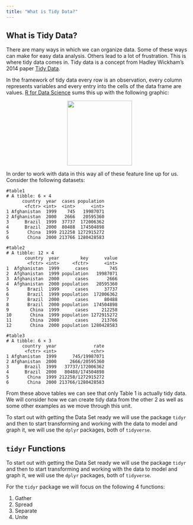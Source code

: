 ```yaml
---
title: "What is Tidy Data?"
---
```


<div id="what-is-tidy-data" class="section level1">
<h1>What is Tidy Data?</h1>
<p>There are many ways in which we can organize data. Some of these ways can make for easy data analysis. Others lead to a lot of frustration. This is where tidy data comes in. Tidy data is a concept from Hadley Wickham’s 2014 paper <a href="https://vita.had.co.nz/papers/tidy-data.pdf">Tidy Data</a>.</p>
<p>In the framework of tidy data every row is an observation, every column represents variables and every entry into the cells of the data frame are values. <a href="http://r4ds.had.co.nz/tidy-data.html#fig:tidy-structure">R for Data Science</a> sums this up with the following graphic:</p>

<center>
<img src="{{site.baseurl}}/img/tidy-1.png" style="height:175px">
</center>

<p>In order to work with data in this way all of these feature line up for us. Consider the following datasets:</p>
<pre><code>#table1
# A tibble: 6 × 4
      country  year  cases population
       &lt;fctr&gt; &lt;int&gt;  &lt;int&gt;      &lt;int&gt;
1 Afghanistan  1999    745   19987071
2 Afghanistan  2000   2666   20595360
3      Brazil  1999  37737  172006362
4      Brazil  2000  80488  174504898
5       China  1999 212258 1272915272
6       China  2000 213766 1280428583</code></pre>
<pre><code>#table2
# A tibble: 12 × 4
       country  year        key      value
        &lt;fctr&gt; &lt;int&gt;     &lt;fctr&gt;      &lt;int&gt;
1  Afghanistan  1999      cases        745
2  Afghanistan  1999 population   19987071
3  Afghanistan  2000      cases       2666
4  Afghanistan  2000 population   20595360
5       Brazil  1999      cases      37737
6       Brazil  1999 population  172006362
7       Brazil  2000      cases      80488
8       Brazil  2000 population  174504898
9        China  1999      cases     212258
10       China  1999 population 1272915272
11       China  2000      cases     213766
12       China  2000 population 1280428583</code></pre>
<pre><code>#table3
# A tibble: 6 × 3
      country  year              rate
       &lt;fctr&gt; &lt;int&gt;             &lt;chr&gt;
1 Afghanistan  1999      745/19987071
2 Afghanistan  2000     2666/20595360
3      Brazil  1999   37737/172006362
4      Brazil  2000   80488/174504898
5       China  1999 212258/1272915272
6       China  2000 213766/1280428583</code></pre>
<p>From these above tables we can see that only Table 1 is actually tidy data. We will consider how we can create tidy data from the other 2 as well as some other examples as we move through this unit.</p>


<p>To start out with getting the Data Set ready we will use the package `tidyr` and then to start transforming and working with the data to model and graph it, we will use the `dplyr` packages, both of `tidyverse`. </p>
</div>


<h2><code>tidyr</code> Functions</h2>
<p>To start out with getting the Data Set ready we will use the package <code>tidyr</code> and then to start transforming and working with the data to model and graph it, we will use the <code>dplyr</code> packages, both of <code>tidyverse</code>.</p>
<p>For the <code>tidyr</code> package we will focus on the following 4 functions:</p>
<ol style="list-style-type: decimal">
<li>Gather</li>
<li>Spread</li>
<li>Separate</li>
<li>Unite</li>
</ol>


</div>

<script>

// add bootstrap table styles to pandoc tables
function bootstrapStylePandocTables() {
  $('tr.header').parent('thead').parent('table').addClass('table table-condensed');
}
$(document).ready(function () {
  bootstrapStylePandocTables();
});


</script>

<!-- dynamically load mathjax for compatibility with self-contained -->
<script>
  (function () {
    var script = document.createElement("script");
    script.type = "text/javascript";
    script.src  = "https://cdn.mathjax.org/mathjax/latest/MathJax.js?config=TeX-AMS-MML_HTMLorMML";
    document.getElementsByTagName("head")[0].appendChild(script);
  })();
</script>
